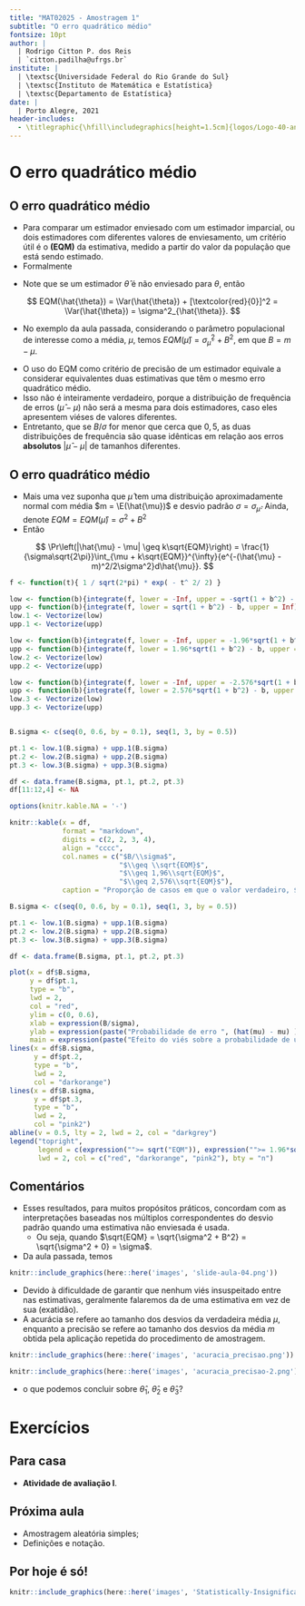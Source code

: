 ```yaml
---
title: "MAT02025 - Amostragem 1"
subtitle: "O erro quadrático médio"
fontsize: 10pt
author: |
  | Rodrigo Citton P. dos Reis
  | `citton.padilha@ufrgs.br`
institute: |
  | \textsc{Universidade Federal do Rio Grande do Sul}
  | \textsc{Instituto de Matemática e Estatística}
  | \textsc{Departamento de Estatística}
date: |
  | Porto Alegre, 2021
header-includes:
  - \titlegraphic{\hfill\includegraphics[height=1.5cm]{logos/Logo-40-anos-estatistica.png}}
---
```


# O erro quadrático médio

## O erro quadrático médio {.allowframebreaks}

- Para comparar um estimador enviesado com um estimador imparcial, ou dois estimadores com diferentes valores de enviesamento, um critério útil é o \structure{erro quadrático médio} __(EQM)__ da estimativa, medido a partir do valor da população que está sendo estimado.
- Formalmente

\begin{eqnarray*}
\textcolor{blue}{EQM(\hat{\theta})} &=& \textcolor{blue}{\E(\hat{\theta} - \theta)^2} \\
&=& \E\{[\hat{\theta} - \textcolor{red}{\E(\hat{\theta})}] + [\textcolor{red}{\E(\hat{\theta})} - \theta]\}^2 \\
&=& \E\{[\hat{\theta} - \E(\hat{\theta})]^2 + 2[\hat{\theta} - \E(\hat{\theta})][\E(\hat{\theta}) - \theta] + [\E(\hat{\theta}) - \theta]^2\} \\
&=& \E\{[\hat{\theta} - \E(\hat{\theta})]^2\} + 2[\E(\hat{\theta}) - \theta]\E[\hat{\theta} - \E(\hat{\theta})] + \E[\E(\hat{\theta}) - \theta]^2 \\
&=& \Var(\hat{\theta}) + 2[\E(\hat{\theta}) - \theta]\textcolor{red}{[\E(\hat{\theta}) - \E(\hat{\theta})]} + [B(\hat{\theta})]^2 \\
&=& \textcolor{blue}{\Var(\hat{\theta}) + [B(\hat{\theta})]^2}.
\end{eqnarray*}

\framebreak

- Note que se um estimador $\hat{\theta}$ é não enviesado para $\theta$, então

$$
EQM(\hat{\theta}) = \Var(\hat{\theta}) + [\textcolor{red}{0}]^2 = \Var(\hat{\theta}) = \sigma^2_{\hat{\theta}}.
$$

- No exemplo da aula passada, considerando o parâmetro populacional de interesse como a média, $\mu$, temos $EQM(\hat{\mu}) = \sigma^2_{\hat{\mu}} + B^2$, em que $B = m - \mu$.

\framebreak

- O uso do EQM como critério de precisão de um estimador equivale a considerar equivalentes duas estimativas que têm o mesmo erro quadrático médio.
- Isso não é inteiramente verdadeiro, porque a distribuição de frequência de erros $(\hat{\mu} - \mu)$ não será a mesma para dois estimadores, caso eles apresentem viéses de valores diferentes.
- Entretanto, \structure{Hansen, Hurwitz e Madow (1953)}\footnote{Hansen, M. H., Hurwitz, W. N. e Madow, W. G. (1953) {\bf Sample Survey methods and theory}, John Wiley \& Sons, Nova York, Vol. I, pg. 58.} que se $B/\sigma$ for menor que cerca que $0,5$, as duas distribuições de frequência são quase idênticas em relação aos erros __absolutos__ $|\hat{\mu} - \mu|$ de tamanhos diferentes.

## O erro quadrático médio {.allowframebreaks}

- Mais uma vez suponha que $\hat{\mu}$ tem uma distribuição aproximadamente normal com média $m = \E(\hat{\mu})$ e desvio padrão $\sigma = \sigma_{\hat{\mu}}$. Ainda, denote $EQM = EQM(\hat{\mu}) = \sigma^2 + B^2$
- Então

$$
\Pr\left(|\hat{\mu} - \mu| \geq  k\sqrt{EQM}\right) = \frac{1}{\sigma\sqrt{2\pi}}\int_{\mu + k\sqrt{EQM}}^{\infty}{e^{-(\hat{\mu} - m)^2/2\sigma^2}d\hat{\mu}}.
$$

\framebreak

```r

f <- function(t){ 1 / sqrt(2*pi) * exp( - t^ 2/ 2) }

low <- function(b){integrate(f, lower = -Inf, upper = -sqrt(1 + b^2) - b)$value}
upp <- function(b){integrate(f, lower = sqrt(1 + b^2) - b, upper = Inf)$value}
low.1 <- Vectorize(low)
upp.1 <- Vectorize(upp)

low <- function(b){integrate(f, lower = -Inf, upper = -1.96*sqrt(1 + b^2) - b)$value}
upp <- function(b){integrate(f, lower = 1.96*sqrt(1 + b^2) - b, upper = Inf)$value}
low.2 <- Vectorize(low)
upp.2 <- Vectorize(upp)

low <- function(b){integrate(f, lower = -Inf, upper = -2.576*sqrt(1 + b^2) - b)$value}
upp <- function(b){integrate(f, lower = 2.576*sqrt(1 + b^2) - b, upper = Inf)$value}
low.3 <- Vectorize(low)
upp.3 <- Vectorize(upp)


B.sigma <- c(seq(0, 0.6, by = 0.1), seq(1, 3, by = 0.5))

pt.1 <- low.1(B.sigma) + upp.1(B.sigma)
pt.2 <- low.2(B.sigma) + upp.2(B.sigma)
pt.3 <- low.3(B.sigma) + upp.3(B.sigma)

df <- data.frame(B.sigma, pt.1, pt.2, pt.3)
df[11:12,4] <- NA

options(knitr.kable.NA = '-')

knitr::kable(x = df,
             format = "markdown",
             digits = c(2, 2, 3, 4),
             align = "cccc",
             col.names = c("$B/\\sigma$",
                           "$\\geq \\sqrt{EQM}$",
                           "$\\geq 1,96\\sqrt{EQM}$",
                           "$\\geq 2,576\\sqrt{EQM}$"),
             caption = "Proporção de casos em que o valor verdadeiro, $\\mu$, não está incluído no intervalo $\\hat{\\mu} \\pm k\\sqrt{EQM}$, para diferentes níveis de viés em $\\hat{\\mu}$")

```

\framebreak

```r

B.sigma <- c(seq(0, 0.6, by = 0.1), seq(1, 3, by = 0.5))

pt.1 <- low.1(B.sigma) + upp.1(B.sigma)
pt.2 <- low.2(B.sigma) + upp.2(B.sigma)
pt.3 <- low.3(B.sigma) + upp.3(B.sigma)

df <- data.frame(B.sigma, pt.1, pt.2, pt.3)

plot(x = df$B.sigma,
     y = df$pt.1,
     type = "b",
     lwd = 2,
     col = "red",
     ylim = c(0, 0.6),
     xlab = expression(B/sigma),
     ylab = expression(paste("Probabilidade de erro ", (hat(mu) - mu) )),
     main = expression(paste("Efeito do viés sobre a probabilidade de um erro maior que ",  k*sqrt(EQM) )) )
lines(x = df$B.sigma,
      y = df$pt.2,
      type = "b",
      lwd = 2,
      col = "darkorange")
lines(x = df$B.sigma,
      y = df$pt.3,
      type = "b",
      lwd = 2,
      col = "pink2")
abline(v = 0.5, lty = 2, lwd = 2, col = "darkgrey")
legend("topright",
       legend = c(expression("">= sqrt("EQM")), expression("">= 1.96*sqrt("EQM")), expression("">= 2.576*sqrt("EQM"))),
       lwd = 2, col = c("red", "darkorange", "pink2"), bty = "n")

```

## Comentários {.allowframebreaks}

- Esses resultados, para muitos propósitos práticos, concordam com as interpretações baseadas nos múltiplos correspondentes do desvio padrão quando uma estimativa não enviesada é usada.
    + Ou seja, quando $\sqrt{EQM} = \sqrt{\sigma^2 + B^2} = \sqrt{\sigma^2 + 0} = \sigma$.
- Da aula passada, temos

```r

knitr::include_graphics(here::here('images', 'slide-aula-04.png'))

```

\framebreak

\footnotesize

- Devido à dificuldade de garantir que nenhum viés insuspeitado entre nas estimativas, geralmente falaremos da \structure{precisão} de uma estimativa em vez de sua \structure{acurácia} (exatidão).
- A acurácia se refere ao tamanho dos desvios da verdadeira média $\mu$, enquanto a precisão se refere ao tamanho dos desvios da média $m$ obtida pela aplicação repetida do procedimento de amostragem.

```r

knitr::include_graphics(here::here('images', 'acuracia_precisao.png'))

```

\framebreak

```r

knitr::include_graphics(here::here('images', 'acuracia_precisao-2.png'))

```

- \structure{Pergunta:} o que podemos concluir sobre $\hat{\theta}_1$, $\hat{\theta}_2$ e $\hat{\theta}_3$?

# Exercícios

## Para casa

- __Atividade de avaliação I__.

## Próxima aula

- Amostragem aleatória simples;
- Definições e notação.

## Por hoje é só!

\begin{center}
{\bf Bons estudos!}
\end{center}

```r

knitr::include_graphics(here::here('images', 'Statistically-Insignificant-errorbar.jpg'))

```

